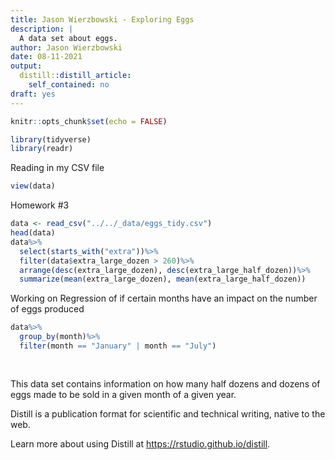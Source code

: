 ```yaml
---
title: Jason Wierzbowski - Exploring Eggs
description: |
  A data set about eggs.
author: Jason Wierzbowski
date: 08-11-2021
output:
  distill::distill_article:
    self_contained: no
draft: yes
---
```



```r
knitr::opts_chunk$set(echo = FALSE)

library(tidyverse)
library(readr)

```
Reading in my CSV file
```r
view(data)
```

Homework #3
```r
data <- read_csv("../../_data/eggs_tidy.csv")
head(data)
data%>%
  select(starts_with("extra"))%>%
  filter(data$extra_large_dozen > 260)%>%
  arrange(desc(extra_large_dozen), desc(extra_large_half_dozen))%>%
  summarize(mean(extra_large_dozen), mean(extra_large_half_dozen))

```
Working on Regression of if certain months have an impact on the number of eggs produced
```r
data%>%
  group_by(month)%>%
  filter(month == "January" | month == "July")
  
  
```



This data set contains information on how many half dozens and dozens of eggs made to be sold in a given month of a given year.

Distill is a publication format for scientific and technical writing, native to the web.

Learn more about using Distill at <https://rstudio.github.io/distill>.


